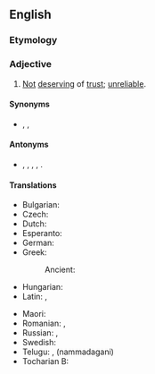 ==English==

===Etymology===
{{prefix|en|un|trustworthy}}

===Adjective===
{{en-adj}}

# [[not|Not]] [[deserve|deserving]] of [[trust]]; [[unreliable]].

====Synonyms====
* {{sense|not deserving of trust, unreliable}} {{l|en|inaccurate}}, {{l|en|insincere}}, {{l|en|unreliable}}

====Antonyms====
* {{sense|not deserving of trust, unreliable}} {{l|en|true}}, {{l|en|accurate}}, {{l|en|sincere}}, {{l|en|faithful}}, {{l|en|reliable}}.

====Translations====
{{trans-top|not deserving of trust; unreliable}}
* Bulgarian: {{t+|bg|ненадежден}}
* Czech: {{t|cs|nedůvěryhodný|m}}
* Dutch: {{t+|nl|onbetrouwbaar}}
* Esperanto: {{t|eo|malfidinda}}
* German: {{t|de|unzuverlässig}}
* Greek:
*: Ancient: {{t|grc|ἄπιστος}}
* Hungarian: {{t+|hu|megbízhatatlan}}
* Latin: {{t|la|infidus}}, {{t|la|levifīdus}}
{{trans-mid}}
* Maori: {{t|mi|ngutu tere}} {{qualifier|of people}}
* Romanian: {{t+|ro|îndoielnic}}, {{t+|ro|nesigur}}
* Russian: {{t+|ru|ненадёжный}}, {{t|ru|[[не]] [[заслуживать|заслу́живающий]] [[доверие|дове́рия]]}}
* Swedish: {{t+|sv|opålitlig}}
* Telugu: {{t+|te|అవిశ్వసనీయము}}, {{t|te|నమ్మదగని}} (nammadagani)
* Tocharian B: {{t|txb|empakwatte}}
{{trans-bottom}}